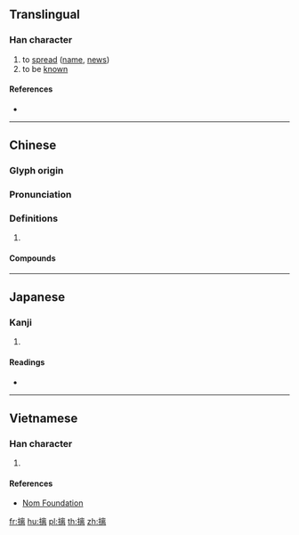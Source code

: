 ==Translingual==

===Han character===
{{Han char|rn=64|rad=手|as=11|sn=14|four=50027|canj=QYUB|ids=⿰扌离}}

# to [[spread]] ([[name]], [[news]])
# to be [[known]]

====References====
* {{Han ref|kx=0450.010|dkj=12587|dj=0800.210|hdz=31935.110|uh=645B|ud=25691|bh=E1DB|bd=57819}}

----

==Chinese==
{{zh-forms}}

===Glyph origin===
{{Han etym}}

===Pronunciation===
{{zh-pron
|m=chī
|c=ci1
|mc=y
|oc=y
|cat=
}}

===Definitions===
{{zh-hanzi}}

# {{rfdef|zh}}

====Compounds====
{{zh-der|摛錦|摛翰振藻|摛詞|摛翰|摛豔|摛章繪句|摛藻雕章|摛藻|鏤彩摛文}}

----

==Japanese==

===Kanji===
{{ja-kanji|grade=|rs=手11}}

# {{defn|lang=ja|sort=手11}}

====Readings====
* {{ja-readings|on=[[ち]] (chi), [[り]] (ri)|kun=[[しく]] (shiku), [[のべる]] (noberu)}}

----

==Vietnamese==

===Han character===
{{vi-hantu|rs=手11|[[lay]], [[lè]]}}

# {{defn|lang=vi|sort=手11}}

====References====
* [http://nomfoundation.org/common/nom_details.php?codepoint=645b Nom Foundation]

[[fr:摛]]
[[hu:摛]]
[[pl:摛]]
[[th:摛]]
[[zh:摛]]